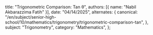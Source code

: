   title: "Trigonometric Comparison: Tan θ",
  authors: [{ name: "Nabil Akbarazzima Fatih" }],
  date: "04/14/2025",
  alternates: {
    canonical:
      "/en/subject/senior-high-school/10/mathematics/trigonometry/trigonometric-comparison-tan",
  },
  subject: "Trigonometry",
  category: "Mathematics",
};
